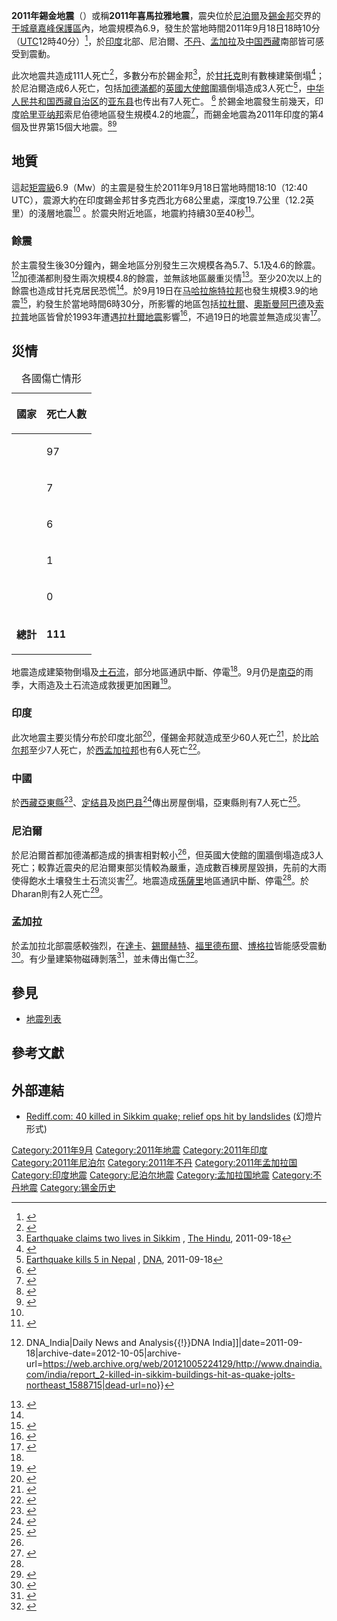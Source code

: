 {{noteTA |G1=Earthquake }}
{{Infobox earthquake
|title = 2011年錫金地震<br /><small>''२०११ सिक्किम ज़लज़ला''</small>
|image =2011-Sikkim earthquake Shakemap.jpg
|image alt =
|imagecaption =[[USGS|USGS]]震度圖
|map2={{Location map+|India|width=260|float=center|border=none|caption=|places={{Location map~|India|lat=27.723|long=88.064|label=震央|position=right|width=260}}}}
|map2_caption = 震中位置圖
|date = 2011年9月18日
|origintime = 18:10 [[印度標準時間|IST]] ([[UTC+05:30|UTC+05:30]])
|duration = 30–40 秒
|magnitude = 6.9 [[矩震級|M<sub>w</sub>]]
|depth = 19.7 公里（12.1 英里）
|location = {{Coord|27.723|N|88.064|E|type:event_scale:50000000|display=inline,title}}<br />[[尼泊爾|尼泊爾]]Taplejung
|type = [[板块内部地震|板块内部地震]]<ref name="USGSsummary">{{cite web |url=http://earthquake.usgs.gov/earthquakes/recenteqsww/Quakes/usc0005wg6.php |title=Magnitude 6.9 - Sikkim, India: Tectonic Summary |publisher=[[USGS|USGS]] |date=2011-09-18 |accessdate=2011-09-18 |deadurl=yes |archiveurl=https://web.archive.org/web/20110921163147/http://earthquake.usgs.gov/earthquakes/recenteqsww/Quakes/usc0005wg6.php |archivedate=2011-09-21 }}</ref>
|countries affected = {{IND}} <br>{{BAN}}<br>{{NEP}}<br>{{BHU}}<br>{{PRC}}
|damage =
|intensity = [[麥加利地震烈度|MM]] VII<ref name=Pager>{{cite web |url=http://earthquake.usgs.gov/earthquakes/pager/events/us/c0005wg6/index.html#cities |title=Pager - M 6.9 - Sikkim, India |publisher=[[USGS|USGS]] |date=2011-09-18 |accessdate=2011-09-18 |deadurl=yes |archiveurl=https://web.archive.org/web/20110923163029/http://earthquake.usgs.gov/earthquakes/pager/events/us/c0005wg6/index.html#cities |archivedate=2011-09-23 }}</ref>
|PGA = <!-- NN''[[Peak_ground_acceleration|g]]'' -->
|tsunami = 無
|landslide = 發生 <!-- http://www.ndtv.com/article/india/many-injured-in-north-bengal-power-supply-disrupted-134563 -->
|aftershocks = 發生
|casualties = 至少111人死亡
}}
'''2011年錫金地震'''（{{lang-hi|'''२०११ सिक्किम ज़लज़ला'''|translit=Sikkim Zalzalā}}）或稱'''2011年喜馬拉雅地震'''，震央位於[[尼泊爾|尼泊爾]]及[[錫金邦|錫金邦]]交界的[[干城章嘉峰保護區|干城章嘉峰保護區]]內，地震規模為6.9，發生於當地時間2011年9月18日18時10分（[[UTC|UTC]]12時40分）<ref name=data>{{cite news |title=Magnitude 6.8 - SIKKIM, INDIA |url=http://earthquake.usgs.gov/earthquakes/recenteqsww/Quakes/usc0005wg6.php |publisher=[[United_States_Geological_Survey|United States Geological Survey]] (USGS) |date=2011-09-18 |accessdate=2011-09-18 |deadurl=yes |archiveurl=https://web.archive.org/web/20110921163147/http://earthquake.usgs.gov/earthquakes/recenteqsww/Quakes/usc0005wg6.php |archivedate=2011-09-21 }}</ref>，於[[印度|印度]]北部、尼泊爾、[[不丹|不丹]]、[[孟加拉|孟加拉]]及[[中华人民共和国|中国]][[西藏|西藏]]南部皆可感受到震動。

此次地震共造成111人死亡<ref>{{cite web|url=http://indiatoday.intoday.in/story/sikkim-earthquake-gangtok-rescue-operations-death-toll/1/151950.html|title=Quake toll rises to 68 in India, relief team reaches epicentre in Sikkim|date=2011-09-20|accessdate=2011-09-20|archive-date=2016-03-04|archive-url=https://web.archive.org/web/20160304204145/http://indiatoday.intoday.in/story/sikkim-earthquake-gangtok-rescue-operations-death-toll/1/151950.html|dead-url=no}}</ref>，多數分布於錫金邦<ref>[http://www.thehindu.com/news/national/article2465147.ece?homepage=true Earthquake claims two lives in Sikkim] {{Wayback|url=http://www.thehindu.com/news/national/article2465147.ece?homepage=true |date=20131111193402 }}, [[The_Hindu|The Hindu]], 2011-09-18</ref>，於[[甘托克|甘托克]]則有數棟建築倒塌<ref>{{cite web |url=http://www.reuters.com/article/2011/09/18/us-quake-india-idUSTRE78H19D20110918 |title=Magnitude 6.8 quake in India, several dead |publisher=Reuters |date= |accessdate=2011-09-18 |archive-date=2015-09-24 |archive-url=https://web.archive.org/web/20150924155255/http://www.reuters.com/article/2011/09/18/us-quake-india-idUSTRE78H19D20110918 |dead-url=no }}</ref>；於尼泊爾造成6人死亡，包括[[加德滿都|加德滿都]]的[[英國|英國]][[大使館|大使館]]圍牆倒塌造成3人死亡<ref>[http://www.dnaindia.com/world/report_earthquake-kills-5-in-nepal_1588802 Earthquake kills 5 in Nepal] {{Wayback|url=http://www.dnaindia.com/world/report_earthquake-kills-5-in-nepal_1588802 |date=20121005224112 }}, [[Daily_News_and_Analysis|DNA]], 2011-09-18</ref>，[[中华人民共和国|中华人民共和国]][[西藏自治区|西藏自治区]]的[[亚东县|亚东县]]也传出有7人死亡。
<ref>{{cite web|url=http://finance.ifeng.com/roll/20110922/4652633.shtml|title=印度锡金邦6.8级地震造成西藏7人遇难136人伤|date=2011-09-22|accessdate=2011-09-23|archive-date=2019-06-08|archive-url=https://web.archive.org/web/20190608020656/http://finance.ifeng.com/roll/20110922/4652633.shtml|dead-url=no}}</ref>
於錫金地震發生前幾天，印度[[哈里亚纳邦|哈里亚纳邦]]索尼伯德地區發生規模4.2的地震<ref name="Earthquake-report.com">{{cite web|title=Very strong earthquake in SIKKIM, India|url=http://earthquake-report.com/2011/09/18/very-strong-earthquake-in-sikkim-india/|work=2011-09-18|publisher=Earthquake-report.com|accessdate=2011-09-18|archive-date=2019-06-20|archive-url=https://web.archive.org/web/20190620030204/https://earthquake-report.com/2011/09/18/very-strong-earthquake-in-sikkim-india/|dead-url=no}}</ref>，而錫金地震為2011年印度的第4個及世界第15個大地震。<ref>{{cite news|title=Sikkim quake is India's fourth this september|url=http://www.ndtv.com/article/india/sikkim-quake-is-indias-fourth-this-september-134548?pfrom=home-bigstory|accessdate=2011-09-18|newspaper=[[NDTV|NDTV]]|date=2011-09-18|archive-date=2012-10-09|archive-url=https://web.archive.org/web/20121009111455/http://www.ndtv.com/article/india/sikkim-quake-is-indias-fourth-this-september-134548?pfrom=home-bigstory|dead-url=no}}</ref><ref name="toll">{{cite news|title=Sikkim earthquake toll rises to 50|url=http://timesofindia.indiatimes.com/india/Sikkim-earthquake-toll-rises-to-50/articleshow/10040635.cms|accessdate=2011-09-19|newspaper=[[The_Times_of_India|The Times of India]]|date=2011-09-19|archive-date=2019-06-22|archive-url=https://web.archive.org/web/20190622042859/https://timesofindia.indiatimes.com/india/Sikkim-earthquake-toll-rises-to-50/articleshow/10040635.cms|dead-url=no}}</ref>

==地質==
這起[[矩震級|矩震級]]6.9（Mw）的主震是發生於2011年9月18日當地時間18:10（12:40 UTC），震源大約在印度錫金邦甘多克西北方68公里處，深度19.7公里（12.2英里）的淺層地震<ref name=data /> 。於震央附近地區，地震約持續30至40秒<ref name="times">{{cite web|url=http://economictimes.indiatimes.com/news/politics/nation/eight-killed-100-injured-as-strong-quake-jolts-sikkim-nepal-border-region/articleshow/10031582.cms|title=Eight killed, 100 injured as strong quake jolts Sikkim-Nepal border region|date=2011-09-18|accessdate=2011-09-18|work=The Economic Times|archive-date=2012-10-20|archive-url=https://web.archive.org/web/20121020044132/http://economictimes.indiatimes.com/news/politics/nation/eight-killed-100-injured-as-strong-quake-jolts-sikkim-nepal-border-region/articleshow/10031582.cms|dead-url=no}}</ref>。
===餘震===
於主震發生後30分鐘內，錫金地區分別發生三次規模各為5.7、5.1及4.6的餘震。<ref name=Aftershocks>{{cite news|title=2 killed in Sikkim, buildings hit as quake jolts Northeast|url=http://www.dnaindia.com/india/report_2-killed-in-sikkim-buildings-hit-as-quake-jolts-northeast_1588715|accessdate=2011-09-18|newspaper=[[Daily_News_and_Analysis{{!}}DNA_India|Daily News and Analysis{{!}}DNA India]]|date=2011-09-18|archive-date=2012-10-05|archive-url=https://web.archive.org/web/20121005224129/http://www.dnaindia.com/india/report_2-killed-in-sikkim-buildings-hit-as-quake-jolts-northeast_1588715|dead-url=no}}</ref>加德滿都則發生兩次規模4.8的餘震，並無該地區嚴重災情<ref name="Earthquake in Nepal, September 18.">{{cite web|title=Earthquake in Nepal, September 18.|url=http://wearenepali.blogspot.com/2011/09/earthquake-in-nepal-september-18.html|accessdate=2011-09-18|archive-date=2019-06-08|archive-url=https://web.archive.org/web/20190608142659/http://wearenepali.blogspot.com/2011/09/earthquake-in-nepal-september-18.html|dead-url=no}}</ref>。至少20次以上的餘震也造成甘托克居民恐慌<ref name="toll"/>。於9月19日在[[马哈拉施特拉邦|马哈拉施特拉邦]]也發生規模3.9的地震<ref name="Quake rattles Maharashtra">{{cite news|title=Quake rattles Maharashtra|url=http://www.deccanchronicle.com/channels/nation/west/quake-rattles-maharashtra-839|accessdate=2011-09-19|newspaper=[[The_Deccan_Chronicle|The Deccan Chronicle]]|date=2011-09-19|deadurl=yes|archiveurl=https://web.archive.org/web/20110919145903/http://www.deccanchronicle.com/channels/nation/west/quake-rattles-maharashtra-839|archivedate=2011-09-19}}</ref>，約發生於當地時間6時30分，所影響的地區包括[[拉杜爾|拉杜爾]]、[[奧斯曼阿巴德|奧斯曼阿巴德]]及[[索拉普|索拉普]]地區皆曾於1993年遭遇[[1993年拉杜爾地震|拉杜爾地震]]影響<ref name="Earthquake jolts several parts of Maharashtra today">{{cite web |title=Earthquake jolts several parts of Maharashtra today |url=http://timesofindia.indiatimes.com/india/Earthquake-jolts-several-parts-of-Maharashtra-today/articleshow/10036836.cms |work=2011-09-19 |publisher=[[The_Times_of_India|The Times of India]] |accessdate=2011-09-19 |archiveurl=https://web.archive.org/web/20110919092321/http://timesofindia.indiatimes.com/india/Earthquake-jolts-several-parts-of-Maharashtra-today/articleshow/10036836.cms |archivedate=2011-09-19 |deadurl=yes }}</ref>，不過19日的地震並無造成災害<ref>{{cite web|title=Quake jolts several parts of Maharashtra|url=http://ibnlive.in.com/news/quake-jolts-several-parts-of-maharashtra/185382-3.html|publisher=[[CNN-IBN|CNN-IBN]]|accessdate=2011-09-19|archive-date=2014-08-17|archive-url=https://web.archive.org/web/20140817205214/http://ibnlive.in.com/news/quake-jolts-several-parts-of-maharashtra/185382-3.html|dead-url=no}}</ref>。

==災情==
{| class="wikitable" style="float:left"
|+ 各國傷亡情形
|-
!國家 !! 死亡人數
|-
| '''{{Flag|India}}''' || 97
|-
| {{Flag|China}} || 7
|-
| {{Flag|Nepal}} || 6
|-
| {{BHU}} || 1
|-
| {{Flag|Bangladesh}} || 0 
|-
| '''總計''' || '''111'''
|}
地震造成建築物倒塌及[[土石流|土石流]]，部分地區通訊中斷、停電<ref name="times"/>。9月仍是[[南亞|南亞]]的雨季，大雨造及土石流造成救援更加困難<ref name="autogenerated1">{{cite web |url=http://www.ndtv.com/article/india/sikkim-the-morning-after-offers-a-grim-picture-134694 |title=Sikkim the morning after offers a grim picture |publisher=Ndtv.com |date= |accessdate=2011-09-19 |archive-date=2014-02-02 |archive-url=https://web.archive.org/web/20140202145422/http://www.ndtv.com/article/india/sikkim-the-morning-after-offers-a-grim-picture-134694 |dead-url=no }}</ref>。
===印度===
此次地震主要災情分布於印度北部<ref name="toll">{{cite news|title=Sikkim earthquake toll rises to 50|url=http://timesofindia.indiatimes.com/india/Sikkim-earthquake-toll-rises-to-50/articleshow/10040635.cms|accessdate=2011-09-19|newspaper=[[The_Times_of_India|The Times of India]]|date=2011-09-19}}</ref>，僅錫金邦就造成至少60人死亡<ref name="35 tourists airlifted, toll crosses 90">{{cite news|title=35 tourists airlifted, toll crosses 90|url=http://timesofindia.indiatimes.com/india/Sikkim-earthquake-35-tourists-airlifted-toll-crosses-90/articleshow/10063310.cms|accessdate=2011-09-21|newspaper=[[Times_of_India|Times of India]]|date=2011-09-21|archive-date=2020-11-12|archive-url=https://web.archive.org/web/20201112002755/http://timesofindia.indiatimes.com/india/Sikkim-earthquake-35-tourists-airlifted-toll-crosses-90/articleshow/10063310.cms|dead-url=no}}</ref>，於[[比哈尔邦|比哈尔邦]]至少7人死亡，於[[西孟加拉邦|西孟加拉邦]]也有6人死亡<ref name="Sikkim earthquake toll climbs to 66, rescue work hampered by landslides">{{cite web|title=Sikkim earthquake toll climbs to 66, rescue work hampered by landslides|url=http://timesofindia.indiatimes.com/india/Sikkim-earthquake-toll-climbs-to-66-rescue-work-hampered-by-landslides/articleshow/10041847.cms|work=2011-09-19|publisher=[[Times_of_India|Times of India]]|accessdate=2011-09-19|archive-date=2019-08-22|archive-url=https://web.archive.org/web/20190822095233/https://timesofindia.indiatimes.com/india/Sikkim-earthquake-toll-climbs-to-66-rescue-work-hampered-by-landslides/articleshow/10041847.cms|dead-url=no}}</ref>。

===中國===
於[[西藏|西藏]][[亞東縣|亞東縣]]<ref>{{cite web |url=http://news.ifeng.com/mainland/detail_2011_09/19/9294991_0.shtml |title=印度锡金邦地震造成西藏7人死亡 亚东县受灾严重_资讯频道_凤凰网 |publisher=News.ifeng.com |date= |accessdate=2011-09-19 |archive-date=2019-06-04 |archive-url=https://web.archive.org/web/20190604102738/http://news.ifeng.com/mainland/detail_2011_09/19/9294991_0.shtml |dead-url=no }}</ref>、[[定结县|定结县]]及[[岗巴县|岗巴县]]<ref name="ifeng1">{{cite web |url=http://news.ifeng.com/society/news/detail_2011_09/19/9280777_0.shtml |title=受印度地震影响西藏边境地区部分房屋倒塌 一人受伤_资讯频道_凤凰网 |publisher=News.ifeng.com |date= |accessdate=2011-09-18 |archive-date=2019-06-09 |archive-url=https://web.archive.org/web/20190609010159/http://news.ifeng.com/society/news/detail_2011_09/19/9280777_0.shtml |dead-url=no }}</ref>傳出房屋倒塌，亞東縣則有7人死亡<ref>{{cite web |author=3088 |url=http://119.people.com.cn/GB/15693712.html |title=西藏亚东县7人因地震死亡 消防救援-社会-人民网 |publisher=119.people.com.cn |date= |accessdate=2011-09-19 |archive-date=2012-04-02 |archive-url=https://web.archive.org/web/20120402220534/http://119.people.com.cn/GB/15693712.html |dead-url=yes }}</ref>。

===尼泊爾===
於尼泊爾首都加德滿都造成的損害相對較小<ref name="Earthquake in Nepal, September 18."/>，但英國大使館的圍牆倒塌造成3人死亡；較靠近震央的尼泊爾東部災情較為嚴重，造成數百棟房屋毀損，先前的大雨使得飽水土壤發生土石流災害<ref>{{cite web|url=http://reliefweb.int/node/447465|title=Quake hits vast Himalayan region killing 63|date=2011-09-19|accessdate=2011-09-19|publisher=[[Agence_France-Presse|Agence France-Presse]]|first=Prakash|last=Adhikari}}</ref>。地震造成[[孫薩里|孫薩里]]地區通訊中斷、停電<ref name="Earthquake in Nepal, September 18."/>。於Dharan則有2人死亡<ref name="Powerful quake rocks Nepal, at least five killed">{{cite web|title=Powerful quake rocks Nepal, at least five killed|url=http://www.nepalmountainnews.com/cms/?p=38813|work=2011-09-18|publisher=Nepalmountainnews.com|accessdate=2011-09-18|archive-date=2013-01-04|archive-url=https://archive.is/20130104023455/http://www.nepalmountainnews.com/cms/?p=38813|dead-url=yes}}</ref>。
===孟加拉===
於孟加拉北部震感較強烈，在[[達卡|達卡]]、[[錫爾赫特|錫爾赫特]]、[[福里德布爾|福里德布爾]]、[[博格拉|博格拉]]皆能感受震動<ref name=bd>{{cite news|title=6.8 tremor jolts Dhaka, Ctg, Sylhet|url=http://bdnews24.com/details.php?id=206403&cid=2|accessdate=2011-09-18|newspaper=bdnews24.com|date=2011-09-18|deadurl=yes|archiveurl=https://web.archive.org/web/20110925090250/http://bdnews24.com/details.php?id=206403&cid=2|archivedate=2011-09-25}}</ref>。有少量建築物磁磚剝落<ref name=bd2>{{cite news|title=Two Dhaka buildings damaged in quake|url=http://bdnews24.com/details.php?cid=2&id=206404&hb=2|accessdate=2011-09-18|newspaper=bdnews24.com|date=2011-09-18|deadurl=yes|archiveurl=https://web.archive.org/web/20120402071635/http://bdnews24.com/details.php?cid=2&id=206404&hb=2|archivedate=2012-04-02}}</ref>，並未傳出傷亡<ref name=bd-toi>{{cite news|title=Powerful quake jolts Bangladesh, sparks panic|url=http://timesofindia.indiatimes.com/world/south-asia/Powerful-quake-jolts-Bangladesh-sparks-panic/articleshow/10032567.cms|accessdate=2011-09-18|newspaper=Times of India|date=2011-09-18|archive-date=2019-07-02|archive-url=https://web.archive.org/web/20190702140425/https://timesofindia.indiatimes.com/world/south-asia/Powerful-quake-jolts-Bangladesh-sparks-panic/articleshow/10032567.cms|dead-url=no}}</ref>。

==參見==
*[[地震列表|地震列表]]

==參考文獻==
{{reflist|2}}

==外部連結==
* [http://www.rediff.com/news/slide-show/slide-show-1-sikkim-quake-toll-rises-to-40-releif-ops-hit-by-landslides/20110919.htm Rediff.com: 40 killed in Sikkim quake; relief ops hit by landslides]{{Wayback|url=http://www.rediff.com/news/slide-show/slide-show-1-sikkim-quake-toll-rises-to-40-releif-ops-hit-by-landslides/20110919.htm |date=20190611233949 }} (幻燈片形式)

{{2011年地震}}
{{喜馬拉雅山脈地震}}
[[Category:2011年9月|Category:2011年9月]]
[[Category:2011年地震|Category:2011年地震]]
[[Category:2011年印度|Category:2011年印度]]
[[Category:2011年尼泊尔|Category:2011年尼泊尔]]
[[Category:2011年不丹|Category:2011年不丹]]
[[Category:2011年孟加拉国|Category:2011年孟加拉国]]
[[Category:印度地震|Category:印度地震]]
[[Category:尼泊尔地震|Category:尼泊尔地震]]
[[Category:孟加拉国地震|Category:孟加拉国地震]]
[[Category:不丹地震|Category:不丹地震]]
[[Category:锡金历史|Category:锡金历史]]